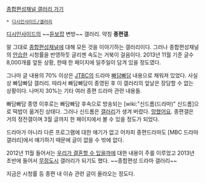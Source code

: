 [http://gall.dcinside.com/list.php?id=gsc 종합편성채널 갤러리 가기]

 * [[디시인사이드/갤러리]]

[[디시인사이드]]의 ~~[[듣보잡]] 변방~~ 갤러리. 약칭 '''종편갤'''.

말 그대로 [[종합편성채널]]에 대해 모든 것을 이야기하는 갤러리이다. 그러나 종합편성채널의 [[안습]]한 시청률을 반영하듯 글리젠 속도는 거북이 걸음이다. 2013년 11월 기준 글수 8,000개를 앞둔 상황, 한때 한 페이지에 일주일이 담겨 있을 정도였다.

그나마 글 내용의 70% 이상은 [[JTBC]]의 드라마 [[빠담빠담]] 내용으로 채워져 있었다. 사실상 빠담빠담 갤러리. 따라서 빠담빠담이 종영된 후 이 갤러리의 앞날은 장담할 수 없는 상황이다. 나머지 30%는 기타 여러 종편 드라마 관련 내용들. 

빠담빠담 종영 이후로는 빠담빠담 후속으로 방송되는 [wiki:"신드롬(드라마)" 신드롬]으로 떡밥이 옮겨진 상태다. 그러나 신드롬은 [http://gall.dcinside.com/list.php?id=syndrome 갤러리]가 생겨 버렸다. [[망했어요]]. 
종편갤은 거의 정전갤이며 3월 글까지 한 페이지에서 볼 수 있을 정도가 되었다. 

드라마가 아니라 다른 프로그램에 대한 얘기가 없고 어차피 종편드라마도 [MBC 드라마 갤러리]에서 얘기하기 때문에 글이 없을 수 밖에 없다.

2012년 11월 들어서는 [[우리가 결혼할 수 있을까]]에 대한 내용이 주를 이루었고 2013년 초반에 들어서 [[무정도시]] 갤러리가 되기도 했다. 
~~종합편성 드라마 갤러리~~ 

지금은 시청률 등 종편 내 이슈 관련 글이 올라오는 정도다.
